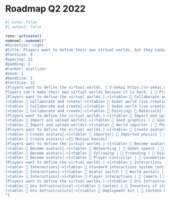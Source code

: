 # Roadmap Q2 2022

```r
#| echo: false
#| output: false

renv::activate()
nomnoml::nomnoml("
#direction: right
#title: Players want to define their own virtual worlds, but they can&apos;t because making their own virtual worlds is hard.
#fontSize: 8
#spacing: 12
#padding: 3
#ranker: acyclicer
#zoom: 1
#bendSize: 1
#fontSize: 12
[Players want to define the virtual worlds. | V-Sekai https://v-sekai.org/ |
Players can't make their own virtual worlds because it is hard. | 📆 Planned - 📝 First implementation - 🔧 QA required | Data citation needed.]
[Players want to define the virtual worlds.]->[<table> 📆 Collaborate and create | 📆 Godot world live creation | 📆 Blockmeshing]
[<table> 📆 Collaborate and create]->[<table> 📆 Godot world live creation tools | 📆 Place scenes | 📆 Construct layers collaboratively | 📆 Painting]
[<table> 📆 Collaborate and create]->[<table> 📆 Godot world live creation | 📆 3D models with CASSIE | 📆 In-editor model with PLY | 📆 MaterialX]
[<table> 📆 Collaborate and create]->[<table> 📆 Painting| 📆 MaterialX]
[Players want to define the virtual worlds.]->[<table> 📝 Import and upload worlds | 📝 Godot world offline upload | 📆 Engine usability]
[<table> 📝 Import and upload worlds]->[<table> 📆 Good graphics | 📆 Good lighting | 📆 VFX (Particles, shaders, Sky)]
[<table> 📝 Import and upload worlds]->[<table> 📝 World importer | 📝 Physically based material pipeline]
[Players want to define the virtual worlds.]->[<table> 📝 Create avatars | 📝 Godot avatar offline upload | 📆 Advanced avatar (shader, IK, animations)]
[<table> 📝 Create avatars]->[<table> 📝 Importer| 📆 Imported physics | 📆 Skeleton modifications]
[<table> 📝 Create avatars]->[📝 Motion Dances]
[Players want to define the virtual worlds.]->[<table> 📆 Become avatars| 📆 Vocal communicate | 📆 Motion communicate | 📆 Dance]
[<table> 📆 Become avatars]->[<table> 📝 Networking | 📆 Godot speech | 📆 Virtual reality tracking]
[<table> 📆 Become avatars]->[<table> 📆 Following | 📆 Friending | 📆 Discovering]
[<table> 📆 Become avatars]->[<table> 📝 Player Controller | 📆 Locomotion (flat) | 📆 Virtual reality motion movement]
[Players want to define the virtual worlds.]->[<table> 📆 Interactions | 📆 Wasgo Scripting | 📆 In-game menus | 📆 Video player]
[<table> 📆 Interactions]->[<table> 📝 Standard interactions system (entities) | 📆 Vehicles | 📆Pickups | 📆 Buttons]
[<table> 📆 Interactions]->[<table> 📆 Avatar switch | 📆 World portals | 📆 Server switch]
[<table> 📆 Interactions]->[<table> 📆 Player interactions | 📆 Camera | 📆 Bow and arrow | 📆 Mirror]
[Players want to define the virtual worlds.]->[<table> 📆 Uro Infrastructure | 📝 Identity | 📆 Federation list | 🔧 Shard list | 📆 Delegated Identity]
[<table> 📆 Uro Infrastructure]->[<table> 📆 Content | 📝 Inventory of stored resources | 📆 Refuse to attest content because scripting is untrusted]
[<table> 📆 Uro Infrastructure]->[<table> 📆 Deployment kit | 📝 Content hosting]
")
```